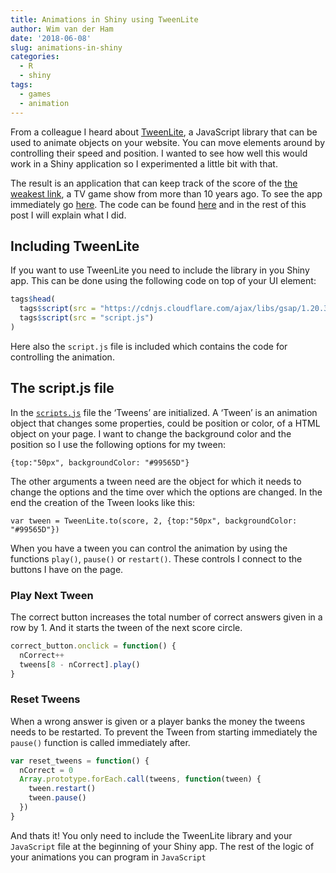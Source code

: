 ```yaml
---
title: Animations in Shiny using TweenLite
author: Wim van der Ham
date: '2018-06-08'
slug: animations-in-shiny
categories:
  - R
  - shiny
tags:
  - games
  - animation
---
```


From a colleague I heard about [TweenLite](https://greensock.com/tweenlite), a JavaScript library that can be used to animate objects on your website. You can move elements around by controlling their speed and position. I wanted to see how well this would work in a Shiny application so I experimented a little bit with that.

The result is an application that can keep track of the score of the [the weakest link](https://en.wikipedia.org/wiki/The_Weakest_Link_(UK_game_show)), a TV game show from more than 10 years ago. To see the app immediately go  [here](https://maracuya.shinyapps.io/theWeakestLink/). The code can be found [here](https://github.com/wfjvdham/theWeakestLink) and in the rest of this post I will explain what I did.

## Including TweenLite

If you want to use TweenLite you need to include the library in you Shiny app. This can be done using the following code on top of your UI element:

```r
tags$head(
  tags$script(src = "https://cdnjs.cloudflare.com/ajax/libs/gsap/1.20.3/TweenMax.min.js"),
  tags$script(src = "script.js")
)
```

Here also the `script.js` file is included which contains the code for controlling the animation.

## The script.js file

In the [`scripts.js`](https://github.com/wfjvdham/theWeakestLink/blob/master/theWeakestLink/www/script.js) file the 'Tweens' are initialized. A 'Tween' is an animation object that changes some properties, could be position or color, of a HTML object on your page. I want to change the background color and the position so I use the following options for my tween:

`{top:"50px", backgroundColor: "#99565D"}`

The other arguments a tween need are the object for which it needs to change the options and the time over which the options are changed. In the end the creation of the Tween looks like this:

`var tween = TweenLite.to(score, 2, {top:"50px", backgroundColor: "#99565D"})`

When you have a tween you can control the animation by using the functions `play()`, `pause()` or `restart()`. These controls I connect to the buttons I have on the page.

### Play Next Tween

The correct button increases the total number of correct answers given in a row by 1. And it starts the tween of the next score circle.

```javascript
correct_button.onclick = function() {
  nCorrect++
  tweens[8 - nCorrect].play()
}
```

### Reset Tweens

When a wrong answer is given or a player banks the money the tweens needs to be restarted. To prevent the Tween from starting immediately the `pause()` function is called immediately after.

```javascript
var reset_tweens = function() {
  nCorrect = 0
  Array.prototype.forEach.call(tweens, function(tween) {
    tween.restart()
    tween.pause()
  })
}
```

And thats it! You only need to include the TweenLite library and your `JavaScript` file at the beginning of your Shiny app. The rest of the logic of your animations you can program in `JavaScript`

